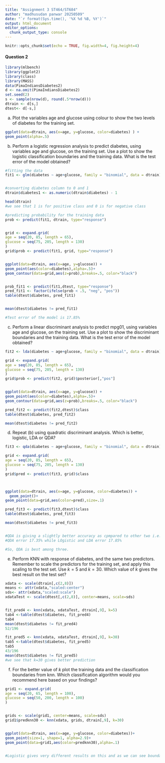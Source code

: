 ---
title: "Assignment 3 ST464/ST684"
author: "madhusudan panwar 20250509"
date: "`r format(Sys.time(), '%X %d %B, %Y')`"
output: html_document
editor_options: 
  chunk_output_type: console
---

```{r setup, include=FALSE}
knitr::opts_chunk$set(echo = TRUE, fig.width=4, fig.height=4)
```





#### Question 2



```{r } 
library(mlbench) 
library(ggplot2)
library(class)
library(MASS)
data(PimaIndiansDiabetes2)
d <- na.omit(PimaIndiansDiabetes2)
set.seed(2)
s <- sample(nrow(d), round(.5*nrow(d)))
dtrain <- d[s,]
dtest<- d[-s,]
```

(a) Plot the variables age and glucose using colour to show the
two levels of diabetes for the training set.
```{r}
ggplot(data=dtrain, aes(x=age, y=glucose, color=diabetes) ) +
geom_point(alpha=.5)

```


(b) Perform a logistic regression analysis  to predict diabetes, using variables age and glucose, on the training set.
Use a plot to show the logistic classification boundaries and the training data. What is the test error of the model obtained?
```{r}
#fitting the data
fit1 <- glm(diabetes ~ age+glucose, family = "binomial", data = dtrain)


#converting diabetes column to 0 and 1
dtrain$diabetes1 <- as.numeric(dtrain$diabetes) - 1

head(dtrain)
#we see that 1 is for positive class and 0 is for negative class

#predicting probability for the training data
prob <- predict(fit1, dtrain, type="response")


grid <- expand.grid(
age = seq(20, 85, length = 65),
glucose = seq(75, 205, length = 130)
)
grid$prob <- predict(fit1, grid, type="response")


ggplot(data=dtrain, aes(x=age, y=glucose)) +
geom_point(aes(color=diabetes),alpha=.5)+
geom_contour(data=grid,aes(z=prob),breaks=.5, color="black")


prob_fit1 <- predict(fit1,dtest, type="response")
pred_fit1 <- factor(ifelse(prob < .5, "neg", "pos"))
table(dtest$diabetes, pred_fit1)


mean(dtest$diabetes != pred_fit1)

#Test error of the model is 17.85%
```



(c) Perform a linear discriminant analysis  to predict mpg01, using variables age and glucose, on the training set.
Use a plot to show the discriminant boundaries and the training data. What is the test error of the model obtained?
```{r}
fit2 <- lda(diabetes ~ age+glucose, family = "binomial", data = dtrain)

grid <- expand.grid(
age = seq(20, 85, length = 65),
glucose = seq(75, 205, length = 130)
)
grid$prob <- predict(fit2, grid)$posterior[,"pos"]


ggplot(data=dtrain, aes(x=age, y=glucose)) +
geom_point(aes(color=diabetes),alpha=.5)+
geom_contour(data=grid,aes(z=prob),breaks=.5, color="black")

pred_fit2 <- predict(fit2,dtest)$class
table(dtest$diabetes, pred_fit2)

mean(dtest$diabetes != pred_fit2)

```




(d) Repeat (b) using quadratic discriminant analysis.
Which is better, logistic, LDA or QDA?
```{r}
fit3 <- qda(diabetes ~ age+glucose, family = "binomial", data = dtrain)

grid <- expand.grid(
age = seq(20, 85, length = 65),
glucose = seq(75, 205, length = 130)
)
grid$pred <- predict(fit3, grid)$class



ggplot(data=dtrain, aes(x=age, y=glucose, color=diabetes)) +
  geom_point()+
geom_point(data=grid,aes(color=pred),size=.1)

pred_fit3 <- predict(fit3,dtest)$class
table(dtest$diabetes, pred_fit3)

mean(dtest$diabetes != pred_fit3)


#QDA is giving a slightly better accuracy as cpmpared to other two i.e. Logistic and LDA.
#QDA error 17.35% while LOgistic and LDA error 17.85%

#So, QDA is best among three.
```






(e) Perform KNN with response of diabetes, and the same two predictors. Remember to scale the predictors for the training
set, and apply this scaling to the test set.
Use $k=5$ and $k=30$. Which value of $k$
gives the best result on the test set?
```{r}

xdata <- scale(dtrain[,c(2,8)])
means <- attr(xdata,"scaled:center")
sds<- attr(xdata,"scaled:scale")
xdataTest <- scale(dtest[,c(2,8)], center=means, scale=sds)


fit_pred4 <- knn(xdata, xdataTest, dtrain[,9], k=5)
tab4 <-table(dtest$diabetes, fit_pred4)
tab4
mean(dtest$diabetes != fit_pred4)
52/196

fit_pred5 <- knn(xdata, xdataTest, dtrain[,9], k=30)
tab5 <-table(dtest$diabetes, fit_pred5)
tab5
43/196
mean(dtest$diabetes != fit_pred5)
#we see that k=30 gives better prediction

```


(f) For the better value of $k$ plot the training data and the classification boundaries from knn.
Which classification algorithm would you recommend here based on your findings?
```{r}


grid1 <- expand.grid(
age = seq(20, 65, length = 100),
glucose = seq(50, 200, length = 100)
)


grids <- scale(grid1, center=means, scale=sds)
grid1$predknn30 <- knn(xdata, grids, dtrain[,9], k=30)


ggplot(data=dtrain, aes(x=age, y=glucose, color=diabetes))+
geom_point(size=1, shape=1, alpha=2.9)+
geom_point(data=grid1,aes(color=predknn30),alpha=.1)


#Logistic gives very different results on this and as we can see boundary is non-linear so we should either use QDA or KNN with high k.

```
